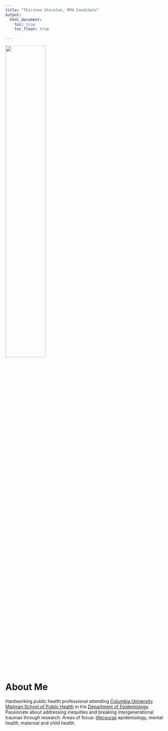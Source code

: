 ```yaml
---
title: "Thirsten Stockton, MPH Candidate"
output: 
  html_document:
    toc: true
    toc_float: true
    
---
```


<img src="Images/profile.jpeg" style="width:50%"style="height:50%">  



# **About Me**  

Hardworking public health professional attending [Columbia University Mailman School of Public Health](https://www.publichealth.columbia.edu/) in the [Department of Epidemiology](https://www.publichealth.columbia.edu/academics/departments/epidemiology). Passionate about addressing inequities and breaking intergenerational traumas through research. Areas of focus: [lifecourse](https://www.publichealth.columbia.edu/research/imprints-center/lifecourse-studies) epidemiology, mental health, maternal and child health. 